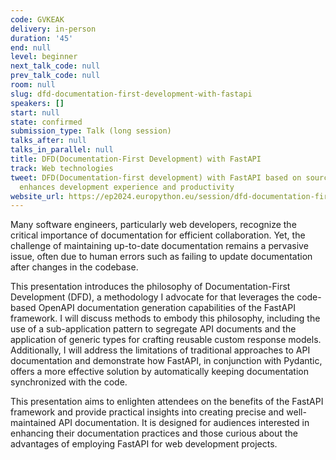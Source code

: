 ```yaml
---
code: GVKEAK
delivery: in-person
duration: '45'
end: null
level: beginner
next_talk_code: null
prev_talk_code: null
room: null
slug: dfd-documentation-first-development-with-fastapi
speakers: []
start: null
state: confirmed
submission_type: Talk (long session)
talks_after: null
talks_in_parallel: null
title: DFD(Documentation-First Development) with FastAPI
track: Web technologies
tweet: DFD(Documentation-first development) with FastAPI based on source codes that
  enhances development experience and productivity
website_url: https://ep2024.europython.eu/session/dfd-documentation-first-development-with-fastapi
---
```


Many software engineers, particularly web developers, recognize the critical importance of documentation for efficient collaboration. Yet, the challenge of maintaining up-to-date documentation remains a pervasive issue, often due to human errors such as failing to update documentation after changes in the codebase.

This presentation introduces the philosophy of Documentation-First Development (DFD), a methodology I advocate for that leverages the code-based OpenAPI documentation generation capabilities of the FastAPI framework. I will discuss methods to embody this philosophy, including the use of a sub-application pattern to segregate API documents and the application of generic types for crafting reusable custom response models. Additionally, I will address the limitations of traditional approaches to API documentation and demonstrate how FastAPI, in conjunction with Pydantic, offers a more effective solution by automatically keeping documentation synchronized with the code.

This presentation aims to enlighten attendees on the benefits of the FastAPI framework and provide practical insights into creating precise and well-maintained API documentation. It is designed for audiences interested in enhancing their documentation practices and those curious about the advantages of employing FastAPI for web development projects.
